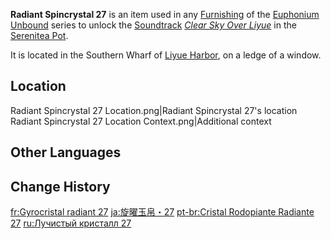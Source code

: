 {{Item Infobox
|id           = 141027
|image        = Item Radiant Spincrystal.png
|type         = Adventure Items
|group        = Radiant Spincrystals
|group2       = Liyue Spincrystals
|quality      = 4
|invCategory  = Precious Items
|description  = This wondrous crystal contains a certain rhythm, like something beautiful woven from delicate silk. These items can be found throughout the mainland or from merchants who collect curios. The tune held within this crystal can be revivified in your [[Serenitea Pot]] using either "[[Euphonium Unbound: Winding]]" or "[[Euphonium Unbound: Soaring]]." The tune contained within this [[Radiant Spincrystal]] is "[[Clear Sky Over Liyue]]."
|source1      = [[Liyue Harbor]]
|track        = Clear Sky Over Liyue
}}
'''Radiant Spincrystal 27''' is an item used in any [[Furnishing]] of the [[Euphonium Unbound]] series to unlock the [[Soundtrack]] ''[[Clear Sky Over Liyue]]'' in the [[Serenitea Pot]].

It is located in the Southern Wharf of [[Liyue Harbor]], on a ledge of a window.

==Location==
<gallery>
Radiant Spincrystal 27 Location.png|Radiant Spincrystal 27's location
Radiant Spincrystal 27 Location Context.png|Additional context
</gallery>

==Other Languages==
{{Other Languages
|default_hidden = 1
|en      = Radiant Spincrystal 27
|zhs     = 旋曜玉帛・其二十七
|zhs_rm  = Xuán Yào Yùbó - Qí Èrshíqī
|zht     = 旋曜玉帛・其二十七
|zht_rm  = Xuán Yào Yùbó - Qí Èrshíqī
|ja      = 旋曜玉帛・27
|ja_rm   = Sen'you Gyokuhaku - Nijuunana{{Assumed}}
|ko      = 빛나는 결정・27
|ko_rm   = Binnaneun Gyeoljeong - Isipchil
|es      = Girocristal radiante (27)
|fr      = Gyrocristal radiant 27
|ru      = Лучистый кристалл {{tt|27|}}
|th      = Radiant Spincrystal 27
|vi      = Ngọc Thạch Âm Vang 27
|de      = Strahlender Drehkristall XXVII
|id      = Radiant Spincrystal 27
|pt      = Cristal Rodopiante Radiante 27
|tr      = Parlak Burgu Kristal 27
|it      = Voltacristallo radioso 27
}}

==Change History==
{{Change History|2.6}}

[[fr:Gyrocristal radiant 27]]
[[ja:旋曜玉帛・27]]
[[pt-br:Cristal Rodopiante Radiante 27]]
[[ru:Лучистый кристалл 27]]